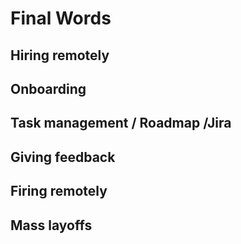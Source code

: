 # Final Words

## Hiring remotely
## Onboarding
## Task management / Roadmap /Jira
## Giving feedback
## Firing remotely
## Mass layoffs
